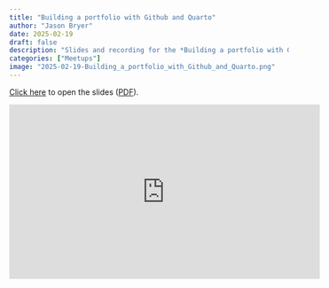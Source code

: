 ```yaml
---
title: "Building a portfolio with Github and Quarto"
author: "Jason Bryer"
date: 2025-02-19
draft: false
description: "Slides and recording for the *Building a portfolio with Github and Quarto* meetup."
categories: ["Meetups"]
image: "2025-02-19-Building_a_portfolio_with_Github_and_Quarto.png"
---
```



[Click here](/slides/Portfolio_Talk.html#1) to open the slides ([PDF](/slides/Portfolio_Talk.pdf)).

<iframe width="560" height="315" src="https://www.youtube.com/embed/bHpQqvlvBk0" title="YouTube video player" frameborder="0" allow="accelerometer; autoplay; clipboard-write; encrypted-media; gyroscope; picture-in-picture" allowfullscreen></iframe>



